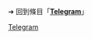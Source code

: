 {{Multiple releases
|branch1 = Android
|version1 = {{wikidata|property|references|edit|Q15616276|P348|P400=Q94|P548=Q2804309}}
|date1 = {{wikidata|qualifier|best|Q15616276|P348|P400=Q94|P548=Q2804309|P577}}

|branch2 = iOS、iPadOS、watchOS
|version2 = {{wikidata|property|references|edit|Q15616276|P348|P400=Q48493|P548=Q2804309}}
|date2 = {{wikidata|qualifier|best|Q15616276|P348|P400=Q48493|P548=Q2804309|P577}}

|branch3 = 桌面版（Windows、macOS、Linux）
|version3 = {{wikidata|property|references|edit|Q15616276|P348|P400=Q388|P548=Q2804309}}
|date3 = {{wikidata|qualifier|best|Q15616276|P548=Q2804309|P400=Q388|P348|P577}}

|branch4 = macOS
|version4 = {{wikidata|property|references|edit|Q15616276|P348|P437=Q15616276|P548=Q2804309}}
|date4 = {{wikidata|qualifier|best|Q15616276|P548=Q2804309|P437=Q15616276|P348|P577}}

}}<noinclude>

➔ 回到條目「'''[[Telegram]]'''」
{{Template reference list}}

[[Category:最新稳定版模板|Telegram]]
</noinclude>